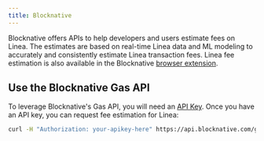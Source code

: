 ```yaml
---
title: Blocknative
---
```


Blocknative offers APIs to help developers and users estimate fees on Linea. The estimates are based 
on real-time Linea data and ML modeling to accurately and consistently estimate Linea transaction 
fees. Linea fee estimation is also available in the Blocknative [browser extension](https://www.blocknative.com/gas-extension).

## Use the Blocknative Gas API

To leverage Blocknative's Gas API, you will need an [API Key](https://docs.blocknative.com/gas-prediction/gas-platform). 
Once you have an API key, you can request fee estimation for Linea:

```bash
curl -H "Authorization: your-apikey-here" https://api.blocknative.com/gasprices/blockprices?chainid=59144
```
